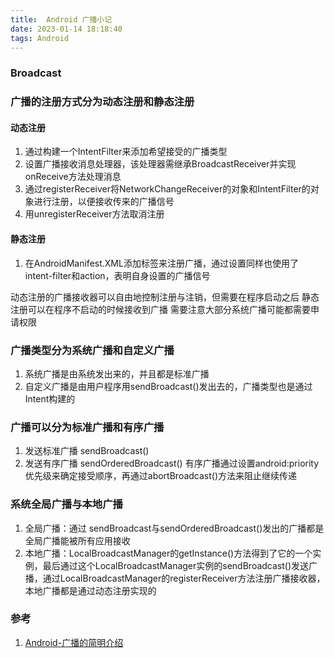 ```yaml
---
title:  Android 广播小记
date: 2023-01-14 18:18:40
tags: Android
---
```


### Broadcast
### 广播的注册方式分为动态注册和静态注册
#### 动态注册 
1. 通过构建一个IntentFilter来添加希望接受的广播类型
2. 设置广播接收消息处理器，该处理器需继承BroadcastReceiver并实现onReceive方法处理消息
3. 通过registerReceiver将NetworkChangeReceiver的对象和IntentFilter的对象进行注册，以便接收传来的广播信号
4. 用unregisterReceiver方法取消注册
#### 静态注册
1. 在AndroidManifest.XML添加<receiver>标签来注册广播，通过设置同样也使用了intent-filter和action，表明自身设置的广播信号

动态注册的广播接收器可以自由地控制注册与注销，但需要在程序启动之后
静态注册可以在程序不启动的时候接收到广播
需要注意大部分系统广播可能都需要申请权限

### 广播类型分为系统广播和自定义广播
1. 系统广播是由系统发出来的，并且都是标准广播
2. 自定义广播是由用户程序用sendBroadcast()发出去的，广播类型也是通过Intent构建的

###  广播可以分为标准广播和有序广播
1. 发送标准广播 sendBroadcast() 
2. 发送有序广播 sendOrderedBroadcast()
有序广播通过设置android:priority优先级来确定接受顺序，再通过abortBroadcast()方法来阻止继续传递

### 系统全局广播与本地广播
1. 全局广播：通过 sendBroadcast与sendOrderedBroadcast()发出的广播都是全局广播能被所有应用接收
2. 本地广播：LocalBroadcastManager的getInstance()方法得到了它的一个实例，最后通过这个LocalBroadcastManager实例的sendBroadcast()发送广播，通过LocalBroadcastManager的registerReceiver方法注册广播接收器，本地广播都是通过动态注册实现的

### 参考
1. [Android-广播的简明介绍](https://zhuanlan.zhihu.com/p/78665063)
